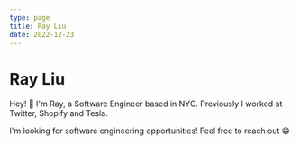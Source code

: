 ```yaml
---
type: page
title: Ray Liu
date: 2022-12-23
---
```


# Ray Liu


Hey! 👋 I'm Ray, a Software Engineer based in NYC.
Previously I worked at Twitter, Shopify and Tesla.

I'm looking for software engineering opportunities! Feel free to reach out 😁

<div style={{ display: 'flex', gap: '1rem' }}>
  <a href="https://www.linkedin.com/in/cherayliu/" target="__blank">
    <IoLogoLinkedin size="2rem" target="__blank" />
  </a>
  <a href="https://github.com/CheRayLiu" target="__blank">
    <FaGithub size="2rem" target="__blank" />
  </a>
  <a href="mailto:rayliutech@gmail.com" target="__blank">
    <MdEmail size="2rem" target="__blank" />
  </a>
  <a href="https://twitter.com/_RayLiu" target="__blank">
    <IoLogoTwitter size="2rem" target="__blank" />
  </a>
</div>

